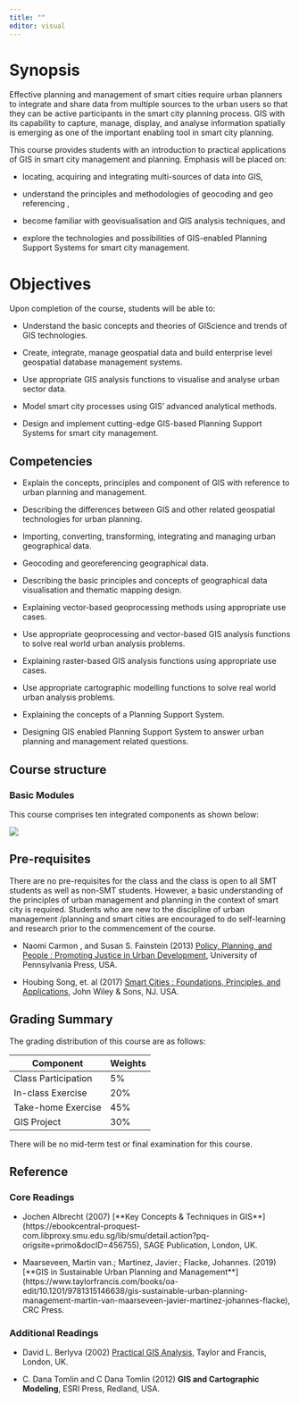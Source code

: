 ```yaml
---
title: ""
editor: visual
---
```


# Synopsis

Effective planning and management of smart cities require urban planners to integrate and share data from multiple sources to the urban users so that they can be active participants in the smart city planning process. GIS with its capability to capture, manage, display, and analyse information spatially is emerging as one of the important enabling tool in smart city planning.

This course provides students with an introduction to practical applications of GIS in smart city management and planning. Emphasis will be placed on:

-   locating, acquiring and integrating multi-sources of data into GIS,

-   understand the principles and methodologies of geocoding and geo referencing ,

-   become familiar with geovisualisation and GIS analysis techniques, and

-   explore the technologies and possibilities of GIS-enabled Planning Support Systems for smart city management.

# Objectives

Upon completion of the course, students will be able to:

-   Understand the basic concepts and theories of GIScience and trends of GIS technologies.

-   Create, integrate, manage geospatial data and build enterprise level geospatial database management systems.

-   Use appropriate GIS analysis functions to visualise and analyse urban sector data.

-   Model smart city processes using GIS' advanced analytical methods.

-   Design and implement cutting-edge GIS-based Planning Support Systems for smart city management.

## Competencies

-   Explain the concepts, principles and component of GIS with reference to urban planning and management.

-   Describing the differences between GIS and other related geospatial technologies for urban planning.

-   Importing, converting, transforming, integrating and managing urban geographical data.

-   Geocoding and georeferencing geographical data.

-   Describing the basic principles and concepts of geographical data visualisation and thematic mapping design.

-   Explaining vector-based geoprocessing methods using appropriate use cases.

-   Use appropriate geoprocessing and vector-based GIS analysis functions to solve real world urban analysis problems.

-   Explaining raster-based GIS analysis functions using appropriate use cases.

-   Use appropriate cartographic modelling functions to solve real world urban analysis problems.

-   Explaining the concepts of a Planning Support System.

-   Designing GIS enabled Planning Support System to answer urban planning and management related questions.

## Course structure

### Basic Modules

This course comprises ten integrated components as shown below:

![](img/image1.png)

## Pre-requisites

There are no pre-requisites for the class and the class is open to all SMT students as well as non-SMT students. However, a basic understanding of the principles of urban management and planning in the context of smart city is required. Students who are new to the discipline of urban management /planning and smart cities are encouraged to do self-learning and research prior to the commencement of the course.

-   Naomi Carmon , and Susan S. Fainstein (2013) [Policy, Planning, and People : Promoting Justice in Urban Development](https://ebookcentral-proquest-com.libproxy.smu.edu.sg/lib/smu/detail.action?docID=3442079&query=Urban+Planning), University of Pennsylvania Press, USA.

-   Houbing Song, et. al (2017) [Smart Cities : Foundations, Principles, and Applications](https://ebookcentral-proquest-com.libproxy.smu.edu.sg/lib/smu/detail.action?docID=4883016&query=Smart+Cities), John Wiley & Sons, NJ. USA.

## Grading Summary

The grading distribution of this course are as follows:

| Component           | Weights |
|---------------------|---------|
| Class Participation | 5%      |
| In-class Exercise   | 20%     |
| Take-home Exercise  | 45%     |
| GIS Project         | 30%     |

There will be no mid-term test or final examination for this course.

## Reference

### Core Readings

-   Jochen Albrecht (2007) \[\*\*Key Concepts & Techniques in GIS\*\*\](https://ebookcentral-proquest-com.libproxy.smu.edu.sg/lib/smu/detail.action?pq-origsite=primo&docID=456755), SAGE Publication, London, UK.

-   Maarseveen, Martin van.; Martinez, Javier.; Flacke, Johannes. (2019) \[\*\*GIS in Sustainable Urban Planning and Management\*\*\](https://www.taylorfrancis.com/books/oa-edit/10.1201/9781315146638/gis-sustainable-urban-planning-management-martin-van-maarseveen-javier-martinez-johannes-flacke), CRC Press.

### Additional Readings

-   David L. Berlyva (2002) [Practical GIS Analysis](https://ebookcentral-proquest-com.libproxy.smu.edu.sg/lib/smu/detail.action?docID=171349), Taylor and Francis, London, UK.

-   C. Dana Tomlin and C Dana Tomlin (2012) **GIS and Cartographic Modeling**, ESRI Press, Redland, USA.
